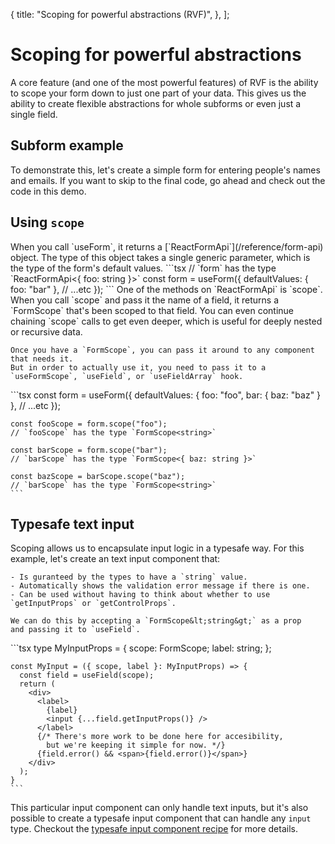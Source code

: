 
  {
    title: "Scoping for powerful abstractions (RVF)",
  },
];

# Scoping for powerful abstractions

A core feature (and one of the most powerful features) of RVF is the ability to scope your form
down to just one part of your data.
This gives us the ability to create flexible abstractions for whole subforms or even just a single field.

## Subform example

To demonstrate this, let's create a simple form for entering people's names
and emails. If you want to skip to the final code, go ahead and check out the
code in this demo.

<ScopingNameForm />

## Using `scope`

<Row>
  <Col>
    When you call `useForm`, it returns a [`ReactFormApi`](/reference/form-api) object.
    The type of this object takes a single generic parameter, which is the type of the form's default values.
  </Col>
  <Col>
    ```tsx
    // `form` has the type `ReactFormApi<{ foo: string }>`
    const form = useForm({
      defaultValues: { foo: "bar" },
      // ...etc
    });
    ```
  </Col>
</Row>

<Row>
  <Col>
    One of the methods on `ReactFormApi` is `scope`.
    When you call `scope` and pass it the name of a field, it returns a `FormScope`
    that's been scoped to that field.
    You can even continue chaining `scope` calls to get even deeper, which is useful for deeply nested or recursive data.
    
    Once you have a `FormScope`, you can pass it around to any component that needs it.
    But in order to actually use it, you need to pass it to a `useFormScope`, `useField`, or `useFieldArray` hook.
  </Col>
  <Col>
    ```tsx
    const form = useForm({
      defaultValues: {
        foo: "foo",
        bar: { baz: "baz" }
      },
      // ...etc
    });
    
    const fooScope = form.scope("foo");
    // `fooScope` has the type `FormScope<string>`
    
    const barScope = form.scope("bar");
    // `barScope` has the type `FormScope<{ baz: string }>`

    const bazScope = barScope.scope("baz");
    // `barScope` has the type `FormScope<string>`
    ```

  </Col>
</Row>

## Typesafe text input

<Row>
  <Col>
    Scoping allows us to encapsulate input logic in a typesafe way.
    For this example, let's create an text input component that:

    - Is guranteed by the types to have a `string` value.
    - Automatically shows the validation error message if there is one.
    - Can be used without having to think about whether to use `getInputProps` or `getControlProps`.

    We can do this by accepting a `FormScope&lt;string&gt;` as a prop
    and passing it to `useField`.

  </Col>
  <Col>
    ```tsx
    type MyInputProps = {
      scope: FormScope<string>;
      label: string;
    };

    const MyInput = ({ scope, label }: MyInputProps) => {
      const field = useField(scope);
      return (
        <div>
          <label>
            {label}
            <input {...field.getInputProps()} />
          </label>
          {/* There's more work to be done here for accesibility,
            but we're keeping it simple for now. */}
          {field.error() && <span>{field.error()}</span>}
        </div>
      );
    }
    ```

  </Col>
</Row>

This particular input component can only handle text inputs,
but it's also possible to create a typesafe input component that can handle any
`input` type. Checkout the [typesafe input component recipe](/recipes/typesafe-input) for more details.
